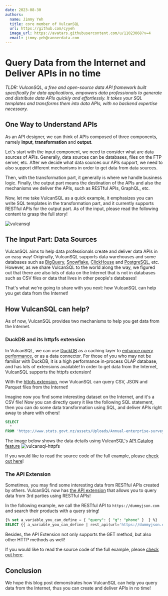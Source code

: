 ```yaml
---
date: 2023-08-30
authors:
  name: Jimmy Yeh
  title: core member of VulcanSQL
  url: https://github.com/cyyeh
  image_url: https://avatars.githubusercontent.com/u/11023068?v=4
  email: jimmy.yeh@cannerdata.com
---
```


# Query Data from the Internet and Deliver APIs in no time

*TLDR: VulcanSQL, a free and open-source data API framework built specifically for data applications, 
empowers data professionals to generate and distribute data APIs quickly and effortlessly. 
It takes your SQL templates and transforms them into data APIs, with no backend expertise necessary.*

## One Way to Understand APIs

As an API designer, we can think of APIs composed of three components, namely **input**, **transformation** and **output**.

Let's start with the input component, we need to consider what are data sources of APIs. Generally, data sources 
can be databases, files on the FTP server, etc. After we decide what data sources our APIs support, we need to
also support different mechanisms in order to get data from data sources.

Then, with the transformation part, it generally is where we handle business logic. Finally, the output part means the destination
of the APIs and also the mechanisms we deliver the APIs, such as RESTful APIs, GraphQL, etc.

Now, let me take VulcanSQL as a quick example, it emphasizes you can write SQL templates in the transformation part, 
and it currently supports RESTful APIs for the output part. As of the input, please read the following content to grasp the full story! 

![vulcansql](./static/query-data-from-the-internet-and-deliver-apis-in-no-time/vulcansql.png)

<!--truncate-->

## The Input Part: Data Sources

VulcanSQL aims to help data professionals create and deliver data APIs in an easy way! 
Originally, VulcanSQL supports data warehouses and some databases such as [BigQuery](../docs/connectors/bigquery), 
[Snowflake](../docs/connectors/snowflake), [ClickHouse](../docs/connectors/clickhouse) and [PostgreSQL](../docs/connectors/postgresql), etc. However, as we share VulcanSQL to the world 
along the way, we figured out that there are also lots of data on the Internet that is not in databases 
such as CSV files or data that lives in other people's databases!

That's what we're going to share with you next: how VulcanSQL can help you get data from the Internet! 

## How VulcanSQL can help?

As of now, VulcanSQL provides two mechanisms to help you get data from the Internet.

### DuckDB and its httpfs extension

In VulcanSQL, we can use [DuckDB](../docs/connectors/duckdb) as a caching layer to [enhance query performance](./powering-rapid-data-apps-with-vulcansql), or as a data connector. 
For those of you who may not be familiar with DuckDB, it is a high performance in-process OLAP database, 
and has lots of extensions available! In order to get data from the Internet, VulcanSQL supports the httpfs extension!

With the [httpfs extension](https://duckdb.org/docs/extensions/httpfs.html), now VulcanSQL can query CSV, JSON and Parquet files from the Internet!

Imagine now you find some interesting dataset on the Internet, and it's a CSV file! Now you can directly query it
like the following SQL statement, then you can do some data transformation using SQL, and deliver APIs right away to share with others!

```sql
SELECT 
  *
FROM 'https://www.stats.govt.nz/assets/Uploads/Annual-enterprise-survey/Annual-enterprise-survey-2021-financial-year-provisional/Download-data/annual-enterprise-survey-2021-financial-year-provisional-csv.csv'
```

The image below shows the data details using VulcanSQL's [API Catalog feature](../docs/catalog/intro)
![vulcansql-httpfs](./static/query-data-from-the-internet-and-deliver-apis-in-no-time/vulcansql-httpfs.png)

If you would like to read the source code of the full example, please [check out here](https://github.com/Canner/vulcan-sql-examples/tree/main/read-data-from-internet)!

### The API Extension

Sometimes, you may find some interesting data from RESTful APIs created by others. VulcanSQL now has [the API extension](../docs/extensions/api) that
allows you to query data from 3rd parties using RESTful APIs!

In the following example, we call the RESTful API to `https://dummyjson.com` and search their products with a query string!

```sql
{% set a_variable_you_can_define = { "query": { "q": "phone" }  } %}
SELECT {{ a_variable_you_can_define | rest_api(url='https://dummyjson.com/products/search') }}
```

Besides, the API Extension not only supports the GET method, but also other HTTP methods as well!

If you would like to read the source code of the full example, please [check out here](https://github.com/Canner/vulcan-sql-examples/tree/main/restapi-caller).

## Conclusion

We hope this blog post demonstrates how VulcanSQL can help you query data from the Internet, thus you can create and deliver APIs in no time!
